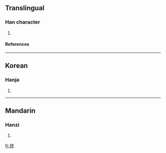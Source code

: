 ==Translingual==
===Han character===
{{Han char|rn=86|rad=火|as=05|sn=9|four=9783<sub>3</sub>|canj=火竹水卜 (FHEY)}}
# {{defn|Han|sort=火05}}
====References====
{{Han ref|kx=0669.030|dkj=18962|dj=1078.080|hdz=32196.110|uh=70B5|ud=28853|bh=CFB5|bd=53173}}

----
==Korean==
===Hanja===
{{ko-hanja|hangeul=동|eumhun=|rv=dong|mr=tong|y=tong}}
# {{defn|Korean}}

----
==Mandarin==
===Hanzi===
{{cmn-hanzi|pin=[[tōng]] ([[tong1]])|wg=t'ung<sup>1</sup>}}
# {{defn|Mandarin}}

[[fr:炵]]